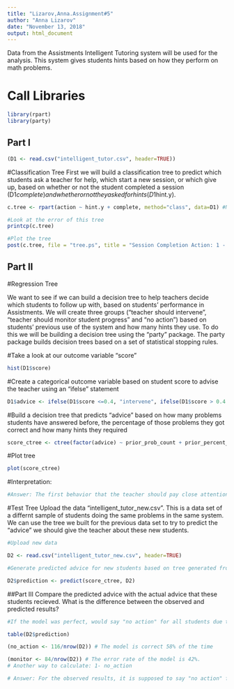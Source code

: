 ```yaml
---
title: "Lizarov,Anna.Assignment#5"
author: "Anna Lizarov"
date: "November 13, 2018"
output: html_document
---
```


Data from the Assistments Intelligent Tutoring system will be used for the analysis. This system gives students hints based on how they perform on math problems. 

# Call Libraries
```r
library(rpart)
library(party)
```
## Part I

```r
(D1 <- read.csv("intelligent_tutor.csv", header=TRUE))
```

#Classification Tree
First we will build a classification tree to predict which students ask a teacher for help, which start a new session, or which give up, based on whether or not the student completed a session (D1$complete) and whether or not they asked for hints (D1$hint.y). 
```r
c.tree <- rpart(action ~ hint.y + complete, method="class", data=D1) #Notice the standard R notion for a formula X ~ Y

#Look at the error of this tree
printcp(c.tree)
```
```r
#Plot the tree
post(c.tree, file = "tree.ps", title = "Session Completion Action: 1 - Ask teacher, 2 - Start new session, 3 - Give up")
```


## Part II

#Regression Tree

We want to see if we can build a decision tree to help teachers decide which students to follow up with, based on students' performance in Assistments. We will create three groups ("teacher should intervene", "teacher should monitor student progress" and "no action") based on students' previous use of the system and how many hints they use. To do this we will be building a decision tree using the "party" package. The party package builds decision trees based on a set of statistical stopping rules.

#Take a look at our outcome variable "score"
```r
hist(D1$score)
```

#Create a categorical outcome variable based on student score to advise the teacher using an "ifelse" statement
```r
D1$advice <- ifelse(D1$score <=0.4, "intervene", ifelse(D1$score > 0.4 & D1$score <=0.8, "monitor", "no action"))
```

#Build a decision tree that predicts "advice" based on how many problems students have answered before, the percentage of those problems they got correct and how many hints they required
```r
score_ctree <- ctree(factor(advice) ~ prior_prob_count + prior_percent_correct + hints, D1)
```

#Plot tree
```r
plot(score_ctree)
```

#Interpretation:
```r
#Answer: The first behavior that the teacher should pay close attention to the when the student is requesting at most 12 hints and answered less than 63% of problems correctly before the current session, and scored less than 81%. The second behavior is when a student asked for more than 12 hints and still scored less than 81%. In particular, for node 7, 60% of the students are classified into "monitor" group and 30% of the students are placed into "intervene" group. Likewise, for node 9, 60% of the students are classified into "monitor" group and 40% of the students are placed into "intervene" group. 
```

#Test Tree
Upload the data "intelligent_tutor_new.csv". This is a data set of a differnt sample of students doing the same problems in the same system. We can use the tree we built for the previous data set to try to predict the "advice" we should give the teacher about these new students. 

```r
#Upload new data

D2 <- read.csv("intelligent_tutor_new.csv", header=TRUE)

#Generate predicted advice for new students based on tree generated from old students

D2$prediction <- predict(score_ctree, D2)

```

##Part III
Compare the predicted advice with the actual advice that these students recieved. What is the difference between the observed and predicted results?
```r
#If the model was perfect, would say "no action" for all students due to their score of 1. In other words, everyone scored higher than 80%. 

table(D2$prediction)

```
```r
(no_action <- 116/nrow(D2)) # The model is correct 58% of the time
```

```r
(monitor <- 84/nrow(D2)) # The error rate of the model is 42%. 
# Another way to calculate: 1- no_action
```

```r
# Answer: For the observed results, it is supposed to say "no action" for all students since this dataset represents those students that scored higher than 80%, which is indicated by their score of 1. The model predicted the advice correctly 58% of the time. However, the error rate of the model is 42% percent since 42% of the time, the predicted advice was "monitor". This suggests that this regression tree is not overfitted. In other words, it is generalizable.   
```


